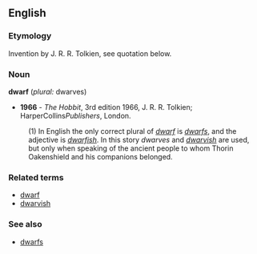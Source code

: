 ==English==
===Etymology===
Invention by J. R. R. Tolkien, see quotation below.

===Noun===
'''dwarf''' (''plural:'' dwarves)

* '''1966''' - ''The Hobbit'', 3rd edition 1966, J. R. R. Tolkien; HarperCollins''Publishers'', London.
:(1) In English the only correct plural of ''[[dwarf]]'' is ''[[dwarfs]]'', and the adjective is ''[[dwarfish]]''. In this story ''dwarves'' and ''[[dwarvish]]'' are used, but only when speaking of the ancient people to whom Thorin Oakenshield and his companions belonged.

===Related terms===
*[[dwarf]]
*[[dwarvish]]

===See also===
*[[dwarfs]]<!-- not really a synonym i suppose -->